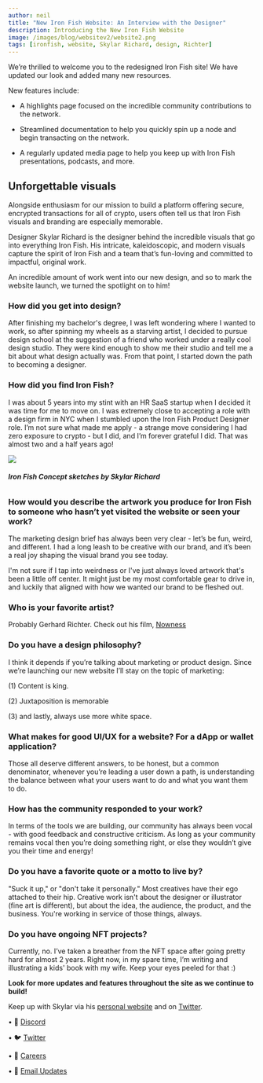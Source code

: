 ```yaml
---
author: neil
title: "New Iron Fish Website: An Interview with the Designer"
description: Introducing the New Iron Fish Website
image: /images/blog/websitev2/website2.png
tags: [ironfish, website, Skylar Richard, design, Richter]
---
```


We’re thrilled to welcome you to the redesigned Iron Fish site! We have updated our look and added many new resources.

New features include:

-   A highlights page focused on the incredible community contributions to the network.
    
-   Streamlined documentation to help you quickly spin up a node and begin transacting on the network.
    
-   A regularly updated media page to help you keep up with Iron Fish presentations, podcasts, and more.
    
## Unforgettable visuals

Alongside enthusiasm for our mission to build a platform offering secure, encrypted transactions for all of crypto, users often tell us that Iron Fish visuals and branding are especially memorable.
  
Designer Skylar Richard is the designer behind the incredible visuals that go into everything Iron Fish. His intricate, kaleidoscopic, and modern visuals capture the spirit of Iron Fish and a team that’s fun-loving and committed to impactful, original work.

An incredible amount of work went into our new design, and so to mark the website launch, we turned the spotlight on to him!

### How did you get into design?

After finishing my bachelor's degree, I was left wondering where I wanted to work, so after spinning my wheels as a starving artist, I decided to pursue design school at the suggestion of a friend who worked under a really cool design studio. They were kind enough to show me their studio and tell me a bit about what design actually was. From that point, I started down the path to becoming a designer.

### How did you find Iron Fish?

I was about 5 years into my stint with an HR SaaS startup when I decided it was time for me to move on. I was extremely close to accepting a role with a design firm in NYC when I stumbled upon the Iron Fish Product Designer role. I’m not sure what made me apply - a strange move considering I had zero exposure to crypto - but I did, and I’m forever grateful I did. That was almost two and a half years ago!

![](/images/blog/websitev2/sketches.png)
###### **Iron Fish Concept sketches by Skylar Richard**

### How would you describe the artwork you produce for Iron Fish to someone who hasn’t yet visited the website or seen your work?

The marketing design brief has always been very clear - let’s be fun, weird, and different. I had a long leash to be creative with our brand, and it’s been a real joy shaping the visual brand you see today.

I'm not sure if I tap into weirdness or I've just always loved artwork that's been a little off center. It might just be my most comfortable gear to drive in, and luckily that aligned with how we wanted our brand to be fleshed out.

### Who is your favorite artist?

Probably Gerhard Richter. Check out his film, [Nowness](https://www.nowness.com/series/private-view/gerhard-richter-painting)

### Do you have a design philosophy?

I think it depends if you’re talking about marketing or product design. Since we’re launching our new website I’ll stay on the topic of marketing:

(1) Content is king.

(2) Juxtaposition is memorable

(3) and lastly, always use more white space.

### What makes for good UI/UX for a website? For a dApp or wallet application?

Those all deserve different answers, to be honest, but a common denominator, whenever you’re leading a user down a path, is understanding the balance between what your users want to do and what you want them to do.

### How has the community responded to your work?

In terms of the tools we are building, our community has always been vocal - with good feedback and constructive criticism. As long as your community remains vocal then you’re doing something right, or else they wouldn’t give you their time and energy!

### Do you have a favorite quote or a motto to live by?

"Suck it up," or "don't take it personally." Most creatives have their ego attached to their hip. Creative work isn't about the designer or illustrator (fine art is different), but about the idea, the audience, the product, and the business. You're working in service of those things, always.

### Do you have ongoing NFT projects?

Currently, no. I’ve taken a breather from the NFT space after going pretty hard for almost 2 years. Right now, in my spare time, I’m writing and illustrating a kids' book with my wife. Keep your eyes peeled for that :)

**Look for more updates and features throughout the site as we continue to build!**

Keep up with Skylar via his [personal website](https://www.skylarrichard.com/) and on [Twitter](https://twitter.com/skylarlrichard).



• 🎤 [Discord](https://discord.ironfish.network)

• 🐦 [Twitter](https://twitter.com/ironfishcrypto)

• 🚀 [Careers](https://ironfish.network/careers)

• 📧 [Email Updates](https://ironfish.network/#email-signup)
